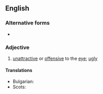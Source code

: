 ==English==

===Alternative forms===
* {{l|en|ill-favoured}}

===Adjective===
{{en-adj|head=[[ill]]-[[favored]]}}

# [[unattractive]] or [[offensive]] to the [[eye]]; [[ugly]]
====Translations====
{{trans-top|[[ugly]]}}
* Bulgarian: {{t+|bg|грозен}}
* Scots: {{t|sco|[[ill-faurd]], [[ill-faured]]}}
{{trans-mid}}

{{trans-bottom}}